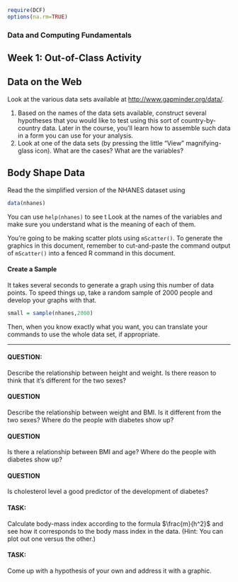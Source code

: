 ```r
require(DCF)
options(na.rm=TRUE)
```

### Data and Computing Fundamentals

Week 1: Out-of-Class Activity
-----------------


## Data on the Web

Look at the various data sets available at <http://www.gapminder.org/data/>.

1. Based on the names of the data sets available, construct several hypotheses that you would like to test using this sort of country-by-country data.  Later in the course, you'll learn how to assemble such data in a form you can use for your analysis.
2. Look at one of the data sets (by pressing the little "View" magnifying-glass icon).  What are the cases?  What are the variables?

## Body Shape Data

Read the the simplified version of the NHANES dataset using 
```r
data(nhanes)
```

You can use `help(nhanes)` to see t
Look at the names of the variables and make sure you understand what is the meaning of each of them.

You're going to be making scatter plots using `mScatter()`.  To generate the graphics in this document, remember to cut-and-paste the command output of `mScatter()` into a fenced R command in this document.

#### Create a Sample

It takes several seconds to generate a graph using this number of data points.  To speed things up, take a random sample of 2000 people and develop your graphs with that.  
```r
small = sample(nhanes,2000)
```

Then, when you know exactly what you want, you can translate your commands to use the whole data set, if appropriate.

------------

#### QUESTION: 

Describe the relationship between height and weight.  Is there reason to think that it's different for the two sexes?

#### QUESTION

Describe the relationship between weight and BMI.  Is it different from the two sexes?  Where do the people with diabetes show up?

#### QUESTION

Is there a relationship between BMI and age?  Where do the people with diabetes show up?

#### QUESTION

Is cholesterol level a good predictor of the development of diabetes?

#### TASK: 

Calculate body-mass index according to the formula $\frac{m}{h^2}$ and see how it corresponds to the body mass index in the data.  (Hint: You can plot out one versus the other.)

#### TASK:

Come up with a hypothesis of your own and address it with a graphic.

